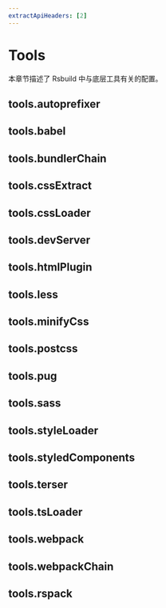 ```yaml
---
extractApiHeaders: [2]
---
```


# Tools

本章节描述了 Rsbuild 中与底层工具有关的配置。

## tools.autoprefixer


<Autoprefixer />

## tools.babel


<Babel />

## tools.bundlerChain


<BundlerChain />

## tools.cssExtract


<CssExtract />

## tools.cssLoader


<CssLoader />

## tools.devServer


<DevServer />

## tools.htmlPlugin


<HtmlPlugin />

## tools.less


<Less />

## tools.minifyCss


<MinifyCss />

## tools.postcss


<Postcss />

## tools.pug


<Pug />

## tools.sass


<Sass />

## tools.styleLoader


<StyleLoader />

## tools.styledComponents


<StyledComponents />

## tools.terser


<Terser />

## tools.tsLoader


<TsLoader />

## tools.webpack


<Webpack />

## tools.webpackChain


<WebpackChain />

## tools.rspack


<Rspack />
